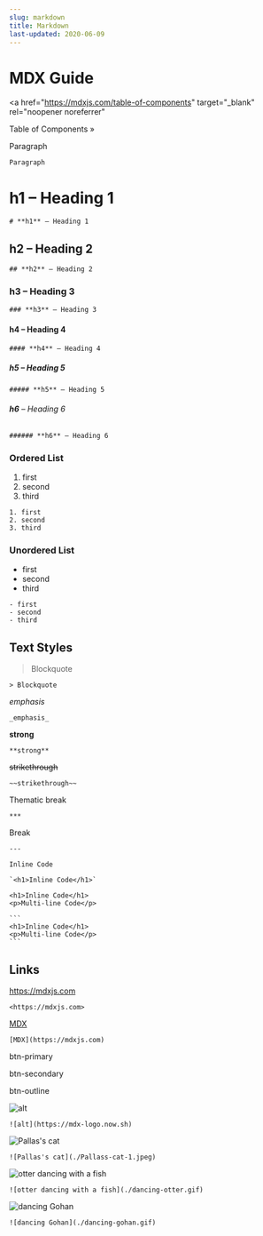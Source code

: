 ```yaml
---
slug: markdown
title: Markdown
last-updated: 2020-06-09
---
```


# MDX Guide

<a
  href="https://mdxjs.com/table-of-components"
  target="_blank"
  rel="noopener noreferrer"
>
  Table of Components »
</a>

<Nest title="Typography">

Paragraph

```
Paragraph
```

# **h1** – Heading 1

```
# **h1** – Heading 1
```

## **h2** – Heading 2

```
## **h2** – Heading 2
```

### **h3** – Heading 3

```
### **h3** – Heading 3
```

#### **h4** – Heading 4

```
#### **h4** – Heading 4
```

##### **h5** – Heading 5

```
##### **h5** – Heading 5
```

###### **h6** – Heading 6

```
###### **h6** – Heading 6
```

### Ordered List

1. first
2. second
3. third

```
1. first
2. second
3. third
```

### Unordered List

- first
- second
- third

```
- first
- second
- third
```

## Text Styles

> Blockquote

```
> Blockquote
```

_emphasis_

```
_emphasis_
```

**strong**

```
**strong**
```

~~strikethrough~~

```
~~strikethrough~~
```

</Nest>

<Nest title="Other">

Thematic break

```
***
```

Break

```
---
```

`Inline Code`

```
`<h1>Inline Code</h1>`
```

```
<h1>Inline Code</h1>
<p>Multi-line Code</p>
```

````
```
<h1>Inline Code</h1>
<p>Multi-line Code</p>
```
````

## Links

<https://mdxjs.com>

```
<https://mdxjs.com>
```

[MDX](https://mdxjs.com)

```
[MDX](https://mdxjs.com)
```

</Nest>

<Nest title="Buttons">

<a className="btn-primary">btn-primary</a>

<a className="btn-secondary">btn-secondary</a>

<a className="btn-outline">btn-outline</a>

</Nest>

<Nest title="Media">

![alt](https://mdx-logo.now.sh)

```
![alt](https://mdx-logo.now.sh)
```

![Pallas's cat](./Pallass-cat-1.jpeg)

```
![Pallas's cat](./Pallass-cat-1.jpeg)
```

![otter dancing with a fish](./dancing-otter.gif)

```
![otter dancing with a fish](./dancing-otter.gif)
```

![dancing Gohan](./dancing-gohan.gif)

```
![dancing Gohan](./dancing-gohan.gif)
```

</Nest>

